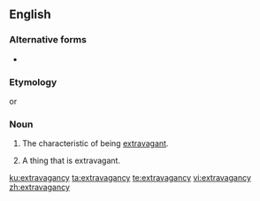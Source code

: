 ==English==

===Alternative forms===
* {{l|en|extravagance}}

===Etymology===
{{suffix|extravagant|cy|lang=en}} or {{suffix|extravagance|y|lang=en}}

===Noun===
{{en-noun|~|extravagancies}}

# {{label|en|archaic|17-19th centuries}} The characteristic of being [[extravagant]].
# {{label|en|archaic|17-19th centuries}} A thing that is extravagant.

[[ku:extravagancy]]
[[ta:extravagancy]]
[[te:extravagancy]]
[[vi:extravagancy]]
[[zh:extravagancy]]